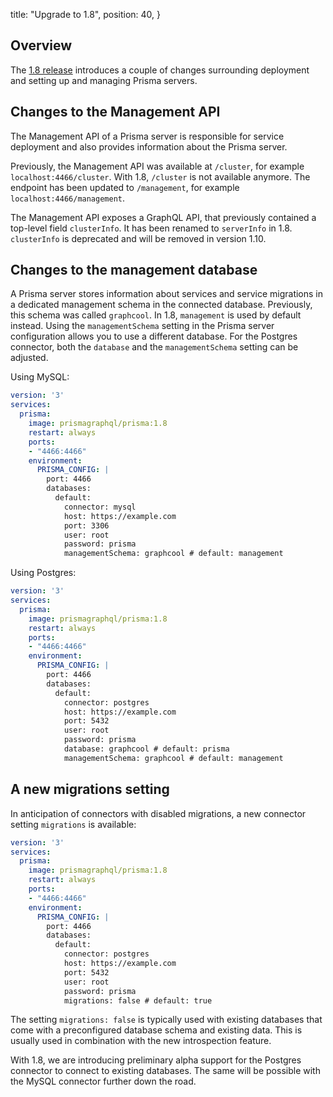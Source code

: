   title: "Upgrade to 1.8",
  position: 40,
}

## Overview

The [1.8 release](https://github.com/graphcool/prisma/releases/tag/1.8.0) introduces a couple of changes surrounding deployment and setting up and managing Prisma servers.

## Changes to the Management API

The Management API of a Prisma server is responsible for service deployment and also provides information about the Prisma server.

Previously, the Management API was available at `/cluster`, for example `localhost:4466/cluster`.
With 1.8, `/cluster` is not available anymore. The endpoint has been updated to `/management`, for example `localhost:4466/management`.

The Management API exposes a GraphQL API, that previously contained a top-level field `clusterInfo`. It has been renamed to `serverInfo` in 1.8. `clusterInfo` is deprecated and will be removed in version 1.10.

## Changes to the management database

A Prisma server stores information about services and service migrations in a dedicated management schema in the connected database. Previously, this schema was called `graphcool`. In 1.8, `management` is used by default instead. Using the `managementSchema` setting in the Prisma server configuration allows you to use a different database. For the Postgres connector, both the `database` and the `managementSchema` setting can be adjusted.

Using MySQL:

```yml
version: '3'
services:
  prisma:
    image: prismagraphql/prisma:1.8
    restart: always
    ports:
    - "4466:4466"
    environment:
      PRISMA_CONFIG: |
        port: 4466
        databases:
          default:
            connector: mysql
            host: https://example.com
            port: 3306
            user: root
            password: prisma
            managementSchema: graphcool # default: management
```

Using Postgres:

```yml
version: '3'
services:
  prisma:
    image: prismagraphql/prisma:1.8
    restart: always
    ports:
    - "4466:4466"
    environment:
      PRISMA_CONFIG: |
        port: 4466
        databases:
          default:
            connector: postgres
            host: https://example.com
            port: 5432
            user: root
            password: prisma
            database: graphcool # default: prisma
            managementSchema: graphcool # default: management
```

## A new migrations setting

In anticipation of connectors with disabled migrations, a new connector setting `migrations` is available:


```yml
version: '3'
services:
  prisma:
    image: prismagraphql/prisma:1.8
    restart: always
    ports:
    - "4466:4466"
    environment:
      PRISMA_CONFIG: |
        port: 4466
        databases:
          default:
            connector: postgres
            host: https://example.com
            port: 5432
            user: root
            password: prisma
            migrations: false # default: true
```

The setting `migrations: false` is typically used with existing databases that come with a preconfigured database schema and existing data. This is usually used in combination with the new introspection feature.

With 1.8, we are introducing preliminary alpha support for the Postgres connector to connect to existing databases. The same will be possible with the MySQL connector further down the road.
